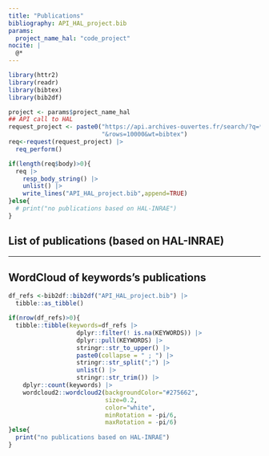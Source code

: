 ```yaml
---
title: "Publications"
bibliography: API_HAL_project.bib
params:
  project_name_hal: "code_project"
nocite: |
  @*
---
```



```r
library(httr2)
library(readr)
library(bibtex)
library(bib2df)

project <- params$project_name_hal
## API call to HAL
request_project <- paste0("https://api.archives-ouvertes.fr/search/?q=*","&fq=collaboration_s:",project,
                          "&rows=10000&wt=bibtex")
req<-request(request_project) |>
  req_perform() 

if(length(req$body)>0){
  req |> 
    resp_body_string() |>
    unlist() |>
    write_lines("API_HAL_project.bib",append=TRUE)
}else{
  # print("no publications based on HAL-INRAE")
}
```



## List of publications (based on HAL-INRAE)

::: {#refs}
:::

---

## WordCloud of keywords's publications

```r
df_refs <-bib2df::bib2df("API_HAL_project.bib") |> 
  tibble::as_tibble()

if(nrow(df_refs)>0){
  tibble::tibble(keywords=df_refs |> 
                   dplyr::filter(! is.na(KEYWORDS)) |> 
                   dplyr::pull(KEYWORDS) |> 
                   stringr::str_to_upper() |> 
                   paste0(collapse = " ; ") |> 
                   stringr::str_split(";") |> 
                   unlist() |> 
                   stringr::str_trim()) |> 
    dplyr::count(keywords) |> 
    wordcloud2::wordcloud2(backgroundColor="#275662",
                           size=0.2,
                           color="white",
                           minRotation = -pi/6,
                           maxRotation = -pi/6)
}else{
  print("no publications based on HAL-INRAE")
}
```

<!-- ```{r} -->
<!--     file.name <- "API_HAL.bib" -->
<!--     bib <- suppressMessages(ReadBib(file.name)) -->
<!--     BibOptions(sorting = "none") -->
<!--     bib -->
<!--     sort(bib, sorting = "nyt") -->
<!--     sort(bib, sorting = "ynt") -->
<!--     BibOptions(restore.defaults = TRUE) -->
<!-- ``` -->

